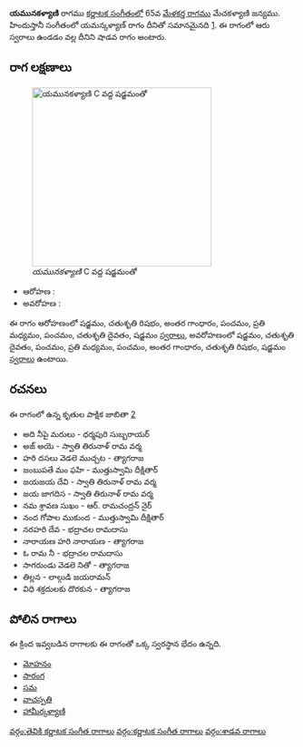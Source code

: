 {{Infobox ragam
	| name          	= యమునకళ్యాణి
	| synonym	    	= 
	| mela          	= 
	| chakra        	= 
	| janaka        	= 
	| type          	= శాడవ
	| arohanam      	= {{svaraC|S|R2|G3|P|M2|P|D2|S'}} 
	| avarohanam    	= {{svaraC|S'|D2|P|M2|P|G3|R2|S}}
	| jeeva         	=
	| chhaya        	=
	| nyasa         	=
	| vishesha      	= 
	| equivalent  		= యమన్కళ్యాణ్
}}
{{కర్ణాటక సంగీత రాగాలు}}
'''యమునకళ్యాణి''' రాగము [[కర్ణాటక సంగీతం]]లో 65వ [[మేళకర్త రాగము]] మేచకళ్యాణి జన్యము.  హిందుస్తానీ సంగీతంలో యమన్కళ్యాణ్ రాగం దీనితో సమానమైనది [https://karnatik.com/hcragatable.shtml]. ఈ రాగంలో ఆరు స్వరాలు ఉండడం వల్ల దీనిని షాడవ రాగం అంటారు.


==రాగ లక్షణాలు==
[[Image:yamunakalyani_kb2wiki.png|thumb|right|316px|''యమునకళ్యాణి'' C వద్ద షడ్జమంతో]]

* ఆరోహణ : {{svaraC|S|R2|G3|P|M2|P|D2|S'}} 
* అవరోహణ : {{svaraC|S'|D2|P|M2|P|G3|R2|S}}

ఈ రాగం ఆరోహణంలో షడ్జమం, చతుశృతి రిషభం, అంతర గాంధారం, పంచమం, ప్రతి మధ్యమం, పంచమం, చతుశృతి దైవతం, షడ్జమం [[స్వరాలు]], అవరోహణంలో షడ్జమం, చతుశృతి దైవతం, పంచమం, ప్రతి మధ్యమం, పంచమం, అంతర గాంధారం, చతుశృతి రిషభం, షడ్జమం [[స్వరాలు]] ఉంటాయి.

==రచనలు==
ఈ రాగంలో ఉన్న కృతుల పాక్షిక జాబితా [https://github.com/ssrihari/ragavardhini/blob/master/ragas/kritis.psv]
* అది నీపై మరులు - ధర్మపురి సుబ్బరాయర్
* అజ్ అయె - స్వాతి తిరునాళ్ రామ వర్మ
* హరి దసలు వెడలె ముచ్చట - త్యాగరాజ
* జంబుపతే మం ఫహి - ముత్తుస్వామి దీక్షితార్
* జయజయ దేవి - స్వాతి తిరునాళ్ రామ వర్మ
* జయ జాగదిస - స్వాతి తిరునాళ్ రామ వర్మ
* నమ శ్రావణ  సుఖం - ఆర్. రామచంద్రన్ నైర్
* నంద గోపాల ముకుంద - ముత్తుస్వామి దీక్షితార్
* నరహరి దేవ - భద్రాచల రామదాసు
* నారాయణ హరి నారాయణ - త్యాగరాజ
* ఓ రామ  నీ - భద్రాచల రామదాసు
* సాగరుండు వెడలె నితో - త్యాగరాజ
* తిల్లన - లాల్గుడి జయరామన్
* విధి శక్రదులకు  దొరకున - త్యాగరాజ




==పోలిన రాగాలు==
ఈ క్రింద ఇవ్వబడిన రాగాలకు ఈ రాగంతో ఒక్క స్వరస్థాన భేదం ఉన్నది.
* [[మోహనం]]
* [[సారంగ]]
* [[సమ]]
* [[వాచస్పతి]]
* [[ హామీర్కళ్యాణి]]



[[వర్గం:తెవికి కర్ణాటక సంగీత రాగాలు]]
[[వర్గం:కర్ణాటక సంగీత రాగాలు]]
[[వర్గం:శాడవ రాగాలు]]
